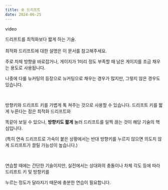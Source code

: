 ```yaml
---
title: 숏 드리프트
date: 2024-06-25
---
```


<Division className="mdRatio">video</Division>

<Bq>드리프트를 최적화보다 짧게 하는 기술. <br/><br/>
최적화 드리프트에 대한 설명은 <Link target="_blank" href="/docs/learn/speed/tech/optimize">이 문서</Link>를 참고해주세요.</Bq>

주로 차체 방향을 바로잡거나, 게이지가 1미리 정도 부족할 때 남은 게이지를 조금 채우는 용도로 사용됩니다.

나중에 다룰 뉴커팅의 등장으로 뉴커팅으로 채우는 경우가 많지만, 그렇지 않은 경우도 있습니다.

<br/>

방향키와 드리프트 키를 가볍게 톡 쳐주는 것으로 사용할 수 있습니다. 드리프트 키를 짧게 누른다는 점은 최적화 드리프트와

똑같아 보일 수 있으나, **방향키도 짧게** 눌러 드리프트를 일찍 끊는 것이 해당 기술의 핵심입니다.

(특히 연속 드리프트로 가속이 붙은 상황에서는 반대 방향키를 누르지 않으면 의도치 않게 드리프트가 끌릴 가능성이 높습니다.)

<br/>

연습할 때에는 간단한 기술이지만, 실전에서는 상대와의 충돌이나 차체 각도 등에 따라 드리프트 키 및 방항키를

누르는 정도가 달라지기 때문에 충분한 연습이 필요합니다.